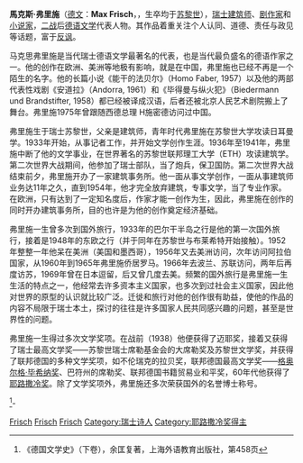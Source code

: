 '''馬克斯·弗里施'''（[[德文|德文]]：'''Max Frisch'''，{{bd|1911年|5月15日|1991年|4月4日}}，生卒均于[[苏黎世|苏黎世]]），[[瑞士|瑞士]][[建筑师|建筑师]]、[[剧作家|剧作家]]和[[小说家|小说家]]，[[二战|二战]]后[[德语文学|德语文学]]代表人物。其作品着重关注个人认同、道德、责任与政见等话题，富于[[反讽|反讽]]。

马克思弗里施是当代瑞士德语文学最著名的代表，也是当代最负盛名的德语作家之一。他的创作在欧洲、美洲等地极有影响，就是在中国，弗里施也已经不再是一个陌生的名字。他的长篇小说《能干的法贝尔》（Homo Faber, 1957）以及他的两部代表性戏剧《安道拉》（Andorra, 1961）和《毕得曼与纵火犯》（Biedermann und Brandstifter, 1958）都已经被译成汉语，后者还被北京人民艺术剧院搬上了舞台。弗里施1975年曾跟随西德总理 H施密德访问过中国。

弗里施生于瑞士苏黎世，父亲是建筑师，青年时代弗里施在苏黎世大学攻读日耳曼学。1933年开始，从事记者工作，并开始文学创作生涯。1936年至1941年，弗里施中断了他的文学事业，在世界著名的苏黎世联邦理工大学（ETH）攻读建筑学。第二次世界大战期间，他参加了瑞士部队，当了炮兵，保卫国防。第二次世界大战结束前夕，弗里施开办了一家建筑事务所。他一面从事文学创作，一面从事建筑师业务达11年之久，直到1954年，他才完全放弃建筑，专事文学，当了专业作家。在欧洲，只有达到了一定知名度后，作家才能一创作为生，因此，弗里施在创作的同时开办建筑事务所，目的也许是为他的创作奠定经济基础。

弗里施一生曾多次到国外旅行，1933年的巴尔干半岛之行是他的第一次国外旅行，接着是1948年的东欧之行（并于同年在苏黎世与布莱希特开始接触）。1952年整整一年他呆在美洲（美国和墨西哥），1956年又去美洲访问，次年访问阿拉伯国家，从1960年到1965年弗里施侨居罗马。1966年去波兰、苏联访问，两年后再度访苏，1969年曾在日本逗留，后又曾几度去美。频繁的国外旅行是弗里施一生生活的特点之一，他经常去许多资本主义国家，也多次到过社会主义国家，因此他对世界的原型的认识就比较广泛。迁徙和旅行对他的创作很有助益，使他的作品的内容不局限于瑞士本土，探讨的往往是许多国家人民共同感兴趣的问题，甚至是世界性的问题。

弗里施一生得过多次文学奖项。在战前（1938）他便获得了迈耶奖，接着又获得了瑞士最高文学奖——苏黎世瑞士席勒基金会的大席勒奖及苏黎世文学奖，并获得了联邦德国的多种文学奖项，如不伦瑞克的拉贝奖，联邦德国最高文学奖——[[格奥尔格·毕希纳奖|格奥尔格·毕希纳奖]]、巴符州的席勒奖、联邦德国书籍贸易业和平奖，60年代他获得了[[耶路撒冷奖|耶路撒冷奖]]。除了文学奖项外，弗里施还多次荣获国外的名誉博士称号。

<ref>《德国文学史》（下卷），余匡复著，上海外语教育出版社，第458页</ref>-
{{Authority control}}
[[Category:苏黎世联邦理工学院校友|Frisch]]
[[Category:瑞士作家|Frisch]]
[[Category:瑞士建筑师|Frisch]]
[[Category:瑞士诗人|Category:瑞士诗人]]
[[Category:耶路撒冷奖得主|Category:耶路撒冷奖得主]]